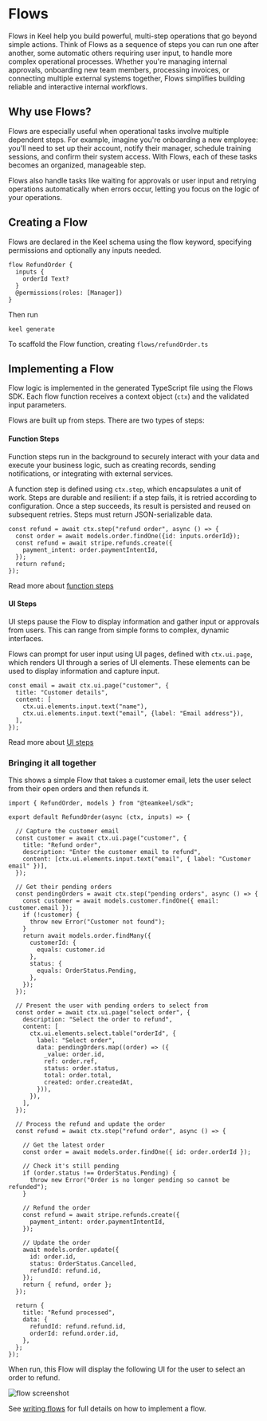 # Flows

Flows in Keel help you build powerful, multi-step operations that go beyond simple actions. Think of Flows as a sequence of steps you can run one after another, some automatic others requiring user input, to handle more complex operational processes. Whether you're managing internal approvals, onboarding new team members, processing invoices, or connecting multiple external systems together, Flows simplifies building reliable and interactive internal workflows.

## Why use Flows?

Flows are especially useful when operational tasks involve multiple dependent steps. For example, imagine you're onboarding a new employee: you'll need to set up their account, notify their manager, schedule training sessions, and confirm their system access. With Flows, each of these tasks becomes an organized, manageable step.

Flows also handle tasks like waiting for approvals or user input and retrying operations automatically when errors occur, letting you focus on the logic of your operations.

## Creating a Flow

Flows are declared in the Keel schema using the flow keyword, specifying permissions and optionally any inputs needed. 

```keel
flow RefundOrder {
  inputs {
	orderId Text?
  }
  @permissions(roles: [Manager])
}
```
Then run
```keel
keel generate
```
To scaffold the Flow function, creating `flows/refundOrder.ts`

## Implementing a Flow

Flow logic is implemented in the generated TypeScript file using the Flows SDK. Each flow function receives a context object (`ctx`) and the validated input parameters.

Flows are built up from steps. There are two types of steps:

#### Function Steps

Function steps run in the background to securely interact with your data and execute your business logic, such as creating records, sending notifications, or integrating with external services.

A function step is defined using `ctx.step`, which encapsulates a unit of work. Steps are durable and resilient: if a step fails, it is retried according to configuration. Once a step succeeds, its result is persisted and reused on subsequent retries. Steps must return JSON-serializable data.

```tsx
const refund = await ctx.step("refund order", async () => {
  const order = await models.order.findOne({id: inputs.orderId});
  const refund = await stripe.refunds.create({
    payment_intent: order.paymentIntentId,
  });
  return refund;
});
```

Read more about [function steps](/flows/functions)

#### UI Steps

UI steps pause the Flow to display information and gather input or approvals from users. This can range from simple forms to complex, dynamic interfaces.

Flows can prompt for user input using UI pages, defined with `ctx.ui.page`, which renders UI through a series of UI elements. These elements can be used to display information and capture input.

```tsx
const email = await ctx.ui.page("customer", {
  title: "Customer details",
  content: [
	ctx.ui.elements.input.text("name"),
    ctx.ui.elements.input.text("email", {label: "Email address"}),
  ],
});
```

Read more about [UI steps](/flows/ui)

### Bringing it all together

This shows a simple Flow that takes a customer email, lets the user select from their open orders and then refunds it.

```tsx
import { RefundOrder, models } from "@teamkeel/sdk";

export default RefundOrder(async (ctx, inputs) => {

  // Capture the customer email
  const customer = await ctx.ui.page("customer", {
    title: "Refund order",
    description: "Enter the customer email to refund",
    content: [ctx.ui.elements.input.text("email", { label: "Customer email" })],
  });

  // Get their pending orders
  const pendingOrders = await ctx.step("pending orders", async () => {
    const customer = await models.customer.findOne({ email: customer.email });
    if (!customer) {
      throw new Error("Customer not found");
    }
    return await models.order.findMany({
      customerId: {
		equals: customer.id
      },
      status: {
        equals: OrderStatus.Pending,
      },
    });
  });

  // Present the user with pending orders to select from
  const order = await ctx.ui.page("select order", {
    description: "Select the order to refund",
    content: [
      ctx.ui.elements.select.table("orderId", {
        label: "Select order",
        data: pendingOrders.map((order) => ({
          _value: order.id,
          ref: order.ref,
          status: order.status,
          total: order.total,
		  created: order.createdAt,
        })),
      }),
    ],
  });

  // Process the refund and update the order
  const refund = await ctx.step("refund order", async () => {

    // Get the latest order
    const order = await models.order.findOne({ id: order.orderId });

    // Check it's still pending
    if (order.status !== OrderStatus.Pending) {
      throw new Error("Order is no longer pending so cannot be refunded");
    }

    // Refund the order
    const refund = await stripe.refunds.create({
      payment_intent: order.paymentIntentId,
    });

    // Update the order
    await models.order.update({
      id: order.id,
      status: OrderStatus.Cancelled,
      refundId: refund.id,
    });
    return { refund, order };
  });

  return {
    title: "Refund processed",
    data: {
      refundId: refund.refund.id,
      orderId: refund.order.id,
    },
  };
});
```
When run, this Flow will display the following UI for the user to select an order to refund.

![flow screenshot](public/screenshots/flows/intro-flow.png "")


See [writing flows](/flows/writing-flows) for full details on how to implement a flow.